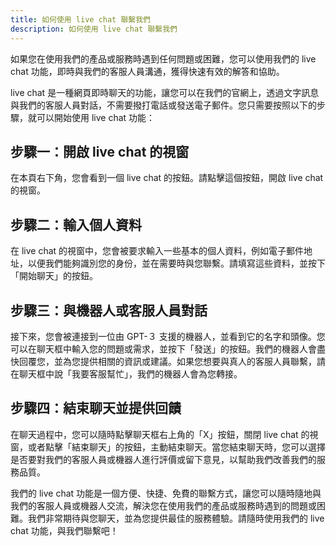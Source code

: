```yaml
---
title: 如何使用 live chat 聯繫我們
description: 如何使用 live chat 聯繫我們
---
```

如果您在使用我們的產品或服務時遇到任何問題或困難，您可以使用我們的 live chat 功能，即時與我們的客服人員溝通，獲得快速有效的解答和協助。

live chat 是一種網頁即時聊天的功能，讓您可以在我們的官網上，透過文字訊息與我們的客服人員對話，不需要撥打電話或發送電子郵件。您只需要按照以下的步驟，就可以開始使用 live chat 功能：

## 步驟一：開啟 live chat 的視窗
在本頁右下角，您會看到一個 live chat 的按鈕。請點擊這個按鈕，開啟 live chat 的視窗。

## 步驟二：輸入個人資料
在 live chat 的視窗中，您會被要求輸入一些基本的個人資料，例如電子郵件地址，以便我們能夠識別您的身份，並在需要時與您聯繫。請填寫這些資料，並按下「開始聊天」的按鈕。

## 步驟三：與機器人或客服人員對話
接下來，您會被連接到一位由 GPT-３ 支援的機器人，並看到它的名字和頭像。您可以在聊天框中輸入您的問題或需求，並按下「發送」的按鈕。我們的機器人會盡快回覆您，並為您提供相關的資訊或建議。如果您想要與真人的客服人員聯繫，請在聊天框中說「我要客服幫忙」，我們的機器人會為您轉接。

## 步驟四：結束聊天並提供回饋
在聊天過程中，您可以隨時點擊聊天框右上角的「X」按鈕，關閉 live chat 的視窗，或者點擊「結束聊天」的按鈕，主動結束聊天。當您結束聊天時，您可以選擇是否要對我們的客服人員或機器人進行評價或留下意見，以幫助我們改善我們的服務品質。

我們的 live chat 功能是一個方便、快捷、免費的聯繫方式，讓您可以隨時隨地與我們的客服人員或機器人交流，解決您在使用我們的產品或服務時遇到的問題或困難。我們非常期待與您聊天，並為您提供最佳的服務體驗。請隨時使用我們的 live chat 功能，與我們聯繫吧！
